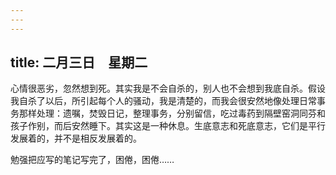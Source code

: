 ```yaml
---
---
---
```

title: 二月三日　星期二
---




心情很恶劣，忽然想到死。其实我是不会自杀的，别人也不会想到我底自杀。假设我自杀了以后，所引起每个人的骚动，我是清楚的，而我会很安然地像处理日常事务那样处理：遗嘱，焚毁日记，整理事务，分别留信，吃过毒药到隔壁窑洞同芬和孩子作别，而后安然睡下。其实这是一种休息。生底意志和死底意志，它们是平行发展着的，并不是相反发展着的。

勉强把应写的笔记写完了，困倦，困倦……